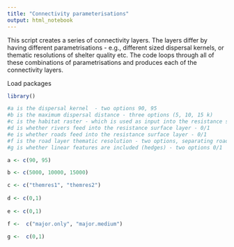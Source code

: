 ```yaml
---
title: "Connectivity parameterisations"
output: html_notebook
---
```


This script creates a series of connectivity layers. The layers differ by having different parametrisations - e.g., different sized dispersal kernels, or thematic resolutions of shelter quality etc. The code loops through all of these combinations of parametrisations and produces each of the connectivity layers.

Load packages

```r
library()
```



```r
#a is the dispersal kernel  - two options 90, 95
#b is the maximum dispersal distance - three options (5, 10, 15 k)
#c is the habitat raster - which is used as input into the resistance surface layer. We will start with two alternative options, which might correspond to two alternative rankings offered by our experts. themres1 and themres2
#d is whether rivers feed into the resistance surface layer - 0/1
#e is whether roads feed into the resistance surface layer - 0/1
#f is the road layer thematic resolution - two options, separating roads into major and minor.
#g is whether linear features are included (hedges) - two options 0/1

a <- c(90, 95)

b <- c(5000, 10000, 15000)

c <- c("themres1", "themres2")
  
d <- c(0,1)
  
e <- c(0,1)

f <-  c("major.only", "major.medium") 

g <-  c(0,1)
    
```

